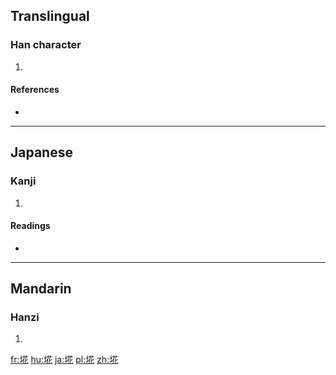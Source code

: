 ==Translingual==

===Han character===
{{Han char|rn=32|rad=土|as=07|sn=10|four=|canj=土廿人心 (GTOP)|ids=⿰[[土]][[花]]}}

# {{defn|Han|sort=土07}}

====References====
* {{Han ref|kx=0232.181|hdz=10443.051|uh=57D6|ud=22486}}

----

==Japanese==

===Kanji===
{{ja-kanji|grade=|rs=土07}}

# {{defn|lang=ja|sort=土07}}

====Readings====
* {{ja-readings|on=|kun=[[ごみ]] (gomi)}}
----

==Mandarin==

===Hanzi===
{{cmn-hanzi|pin=[[hua]] ([[hua]])|wg=hua<sup></sup>}}

# {{defn|lang=cmn|sort=土07}}

[[fr:埖]]
[[hu:埖]]
[[ja:埖]]
[[pl:埖]]
[[zh:埖]]